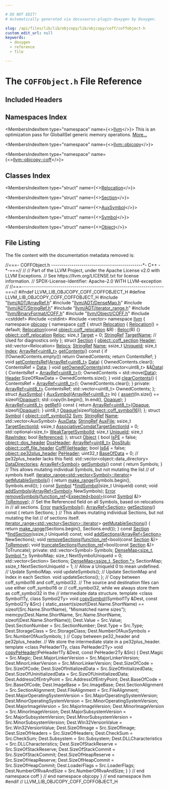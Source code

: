 ```yaml
---

# DO NOT EDIT!
# Automatically generated via docusaurus-plugin-doxygen by Doxygen.

slug: /api/files/lib/lib/objcopy/lib/objcopy/coff/coffobject-h
custom_edit_url: null
keywords:
  - doxygen
  - reference
  - file

---
```





# The `COFFObject.h` File Reference

<DoxygenPage pluginConfig={pluginConfig}>



## Included Headers

<IncludesList>
<IncludesListItem
  filePath="llvm/ADT/ArrayRef.h"
  permalink="/docs/api/files/include/include/llvm/include/llvm/adt/arrayref-h"
  isLocal="true" />
<IncludesListItem
  filePath="llvm/ADT/DenseMap.h"
  permalink="/docs/api/files/include/include/llvm/include/llvm/adt/densemap-h"
  isLocal="true" />
<IncludesListItem
  filePath="llvm/ADT/StringRef.h"
  permalink="/docs/api/files/include/include/llvm/include/llvm/adt/stringref-h"
  isLocal="true" />
<IncludesListItem
  filePath="llvm/ADT/iterator_range.h"
  permalink="/docs/api/files/include/include/llvm/include/llvm/adt/iterator-range-h"
  isLocal="true" />
<IncludesListItem
  filePath="llvm/BinaryFormat/COFF.h"
  permalink="/docs/api/files/include/include/llvm/include/llvm/binaryformat/coff-h"
  isLocal="true" />
<IncludesListItem
  filePath="llvm/Object/COFF.h"
  permalink="/docs/api/files/include/include/llvm/include/llvm/object/coff-h"
  isLocal="true" />
<IncludesListItem
  filePath="cstddef"
  permalink=""
  isLocal="false" />
<IncludesListItem
  filePath="cstdint"
  permalink=""
  isLocal="false" />
<IncludesListItem
  filePath="vector"
  permalink=""
  isLocal="false" />
</IncludesList>

## Namespaces Index

<MembersIndex>

<MembersIndexItem
  type="namespace"
  name={<><a href="/docs/api/namespaces/llvm">llvm</a></>}>
This is an optimization pass for GlobalISel generic memory operations. <a href="/docs/api/namespaces/llvm/#details">More...</a>
</MembersIndexItem>

<MembersIndexItem
  type="namespace"
  name={<><a href="/docs/api/namespaces/llvm/objcopy">llvm::objcopy</a></>}>
</MembersIndexItem>

<MembersIndexItem
  type="namespace"
  name={<><a href="/docs/api/namespaces/llvm/objcopy/coff">llvm::objcopy::coff</a></>}>
</MembersIndexItem>

</MembersIndex>

## Classes Index

<MembersIndex>

<MembersIndexItem
  type="struct"
  name={<><a href="/docs/api/structs/llvm/objcopy/coff/relocation">Relocation</a></>}>
</MembersIndexItem>

<MembersIndexItem
  type="struct"
  name={<><a href="/docs/api/structs/llvm/objcopy/coff/section">Section</a></>}>
</MembersIndexItem>

<MembersIndexItem
  type="struct"
  name={<><a href="/docs/api/structs/llvm/objcopy/coff/auxsymbol">AuxSymbol</a></>}>
</MembersIndexItem>

<MembersIndexItem
  type="struct"
  name={<><a href="/docs/api/structs/llvm/objcopy/coff/symbol">Symbol</a></>}>
</MembersIndexItem>

<MembersIndexItem
  type="struct"
  name={<><a href="/docs/api/structs/llvm/objcopy/coff/object">Object</a></>}>
</MembersIndexItem>

</MembersIndex>


## File Listing

The file content with the documentation metadata removed is:

<ProgramListing>

<Link id="l00001" /><CodeLine lineNumber="1"><span class="doxyHighlightComment">//===- COFFObject.h ---------------------------------------------&#42;- C++ -&#42;-===//</span></CodeLine>
<Link id="l00002" /><CodeLine lineNumber="2"><span class="doxyHighlightComment">//</span></CodeLine>
<Link id="l00003" /><CodeLine lineNumber="3"><span class="doxyHighlightComment">// Part of the LLVM Project, under the Apache License v2.0 with LLVM Exceptions.</span></CodeLine>
<Link id="l00004" /><CodeLine lineNumber="4"><span class="doxyHighlightComment">// See https://llvm.org/LICENSE.txt for license information.</span></CodeLine>
<Link id="l00005" /><CodeLine lineNumber="5"><span class="doxyHighlightComment">// SPDX-License-Identifier: Apache-2.0 WITH LLVM-exception</span></CodeLine>
<Link id="l00006" /><CodeLine lineNumber="6"><span class="doxyHighlightComment">//</span></CodeLine>
<Link id="l00007" /><CodeLine lineNumber="7"><span class="doxyHighlightComment">//===----------------------------------------------------------------------===//</span></CodeLine>
<Link id="l00008" /><CodeLine lineNumber="8"></CodeLine>
<Link id="l00009" /><CodeLine lineNumber="9"><span class="doxyHighlightPreprocessor">#ifndef LLVM&#95;LIB&#95;OBJCOPY&#95;COFF&#95;COFFOBJECT&#95;H</span></CodeLine>
<Link id="l00010" /><CodeLine lineNumber="10"><span class="doxyHighlightPreprocessor">#define LLVM&#95;LIB&#95;OBJCOPY&#95;COFF&#95;COFFOBJECT&#95;H</span></CodeLine>
<Link id="l00011" /><CodeLine lineNumber="11"></CodeLine>
<Link id="l00012" /><CodeLine lineNumber="12"><span class="doxyHighlightPreprocessor">#include &quot;<a href="/docs/api/files/include/include/llvm/include/llvm/adt/arrayref-h">llvm/ADT/ArrayRef.h</a>&quot;</span></CodeLine>
<Link id="l00013" /><CodeLine lineNumber="13"><span class="doxyHighlightPreprocessor">#include &quot;<a href="/docs/api/files/include/include/llvm/include/llvm/adt/densemap-h">llvm/ADT/DenseMap.h</a>&quot;</span></CodeLine>
<Link id="l00014" /><CodeLine lineNumber="14"><span class="doxyHighlightPreprocessor">#include &quot;<a href="/docs/api/files/include/include/llvm/include/llvm/adt/stringref-h">llvm/ADT/StringRef.h</a>&quot;</span></CodeLine>
<Link id="l00015" /><CodeLine lineNumber="15"><span class="doxyHighlightPreprocessor">#include &quot;<a href="/docs/api/files/include/include/llvm/include/llvm/adt/iterator-range-h">llvm/ADT/iterator&#95;range.h</a>&quot;</span></CodeLine>
<Link id="l00016" /><CodeLine lineNumber="16"><span class="doxyHighlightPreprocessor">#include &quot;<a href="/docs/api/files/include/include/llvm/include/llvm/binaryformat/coff-h">llvm/BinaryFormat/COFF.h</a>&quot;</span></CodeLine>
<Link id="l00017" /><CodeLine lineNumber="17"><span class="doxyHighlightPreprocessor">#include &quot;<a href="/docs/api/files/include/include/llvm/include/llvm/object/coff-h">llvm/Object/COFF.h</a>&quot;</span></CodeLine>
<Link id="l00018" /><CodeLine lineNumber="18"><span class="doxyHighlightPreprocessor">#include &lt;cstddef&gt;</span></CodeLine>
<Link id="l00019" /><CodeLine lineNumber="19"><span class="doxyHighlightPreprocessor">#include &lt;cstdint&gt;</span></CodeLine>
<Link id="l00020" /><CodeLine lineNumber="20"><span class="doxyHighlightPreprocessor">#include &lt;vector&gt;</span></CodeLine>
<Link id="l00021" /><CodeLine lineNumber="21"></CodeLine>
<Link id="l00022" /><CodeLine lineNumber="22"><span class="doxyHighlightKeyword">namespace </span><span class="doxyHighlight"><a href="/docs/api/namespaces/llvm">llvm</a> &#123;</span></CodeLine>
<Link id="l00023" /><CodeLine lineNumber="23"><span class="doxyHighlightKeyword">namespace </span><span class="doxyHighlight"><a href="/docs/api/namespaces/llvm/objcopy">objcopy</a> &#123;</span></CodeLine>
<Link id="l00024" /><CodeLine lineNumber="24"><span class="doxyHighlightKeyword">namespace </span><span class="doxyHighlight"><a href="/docs/api/namespaces/llvm/objcopy/coff">coff</a> &#123;</span></CodeLine>
<Link id="l00025" /><CodeLine lineNumber="25"></CodeLine>
<Link id="l00026" /><CodeLine lineNumber="26" lineLink="/docs/api/structs/llvm/objcopy/coff/relocation"><span class="doxyHighlightKeyword">struct </span><span class="doxyHighlight"><a href="/docs/api/structs/llvm/objcopy/coff/relocation/#ad04cb35f8e983a1a9f2fcea2763de8c2">Relocation</a> &#123;</span></CodeLine>
<Link id="l00027" /><CodeLine lineNumber="27" lineLink="/docs/api/structs/llvm/objcopy/coff/relocation/#ad04cb35f8e983a1a9f2fcea2763de8c2"><span class="doxyHighlight">  <a href="/docs/api/structs/llvm/objcopy/coff/relocation/#ad04cb35f8e983a1a9f2fcea2763de8c2">Relocation</a>() = </span><span class="doxyHighlightKeywordFlow">default</span><span class="doxyHighlight">;</span></CodeLine>
<Link id="l00028" /><CodeLine lineNumber="28" lineLink="/docs/api/structs/llvm/objcopy/coff/relocation/#a446f8ba34e03458e4d6e5ed0d8624915"><span class="doxyHighlight">  <a href="/docs/api/structs/llvm/objcopy/coff/relocation/#a446f8ba34e03458e4d6e5ed0d8624915">Relocation</a>(</span><span class="doxyHighlightKeyword">const</span><span class="doxyHighlight"> <a href="/docs/api/structs/llvm/object/coff-relocation">object::coff&#95;relocation</a> &amp;R) : <a href="/docs/api/structs/llvm/objcopy/coff/relocation/#a310d8bf46f066d6075c31102760d7765">Reloc</a>(R) &#123;&#125;</span></CodeLine>
<Link id="l00029" /><CodeLine lineNumber="29"></CodeLine>
<Link id="l00030" /><CodeLine lineNumber="30" lineLink="/docs/api/structs/llvm/objcopy/coff/relocation/#a310d8bf46f066d6075c31102760d7765"><span class="doxyHighlight">  <a href="/docs/api/structs/llvm/object/coff-relocation">object::coff&#95;relocation</a> <a href="/docs/api/structs/llvm/objcopy/coff/relocation/#a310d8bf46f066d6075c31102760d7765">Reloc</a>;</span></CodeLine>
<Link id="l00031" /><CodeLine lineNumber="31" lineLink="/docs/api/structs/llvm/objcopy/coff/relocation/#a92d83330b65d9dcdb32e66e3acf9e588"><span class="doxyHighlight">  </span><span class="doxyHighlightKeywordType">size&#95;t</span><span class="doxyHighlight"> <a href="/docs/api/structs/llvm/objcopy/coff/relocation/#a92d83330b65d9dcdb32e66e3acf9e588">Target</a> = 0;</span></CodeLine>
<Link id="l00032" /><CodeLine lineNumber="32" lineLink="/docs/api/structs/llvm/objcopy/coff/relocation/#ab166cc5a27a92f8b85f295705a772520"><span class="doxyHighlight">  <a href="/docs/api/classes/llvm/stringref">StringRef</a> <a href="/docs/api/structs/llvm/objcopy/coff/relocation/#ab166cc5a27a92f8b85f295705a772520">TargetName</a>; </span><span class="doxyHighlightComment">// Used for diagnostics only</span></CodeLine>
<Link id="l00033" /><CodeLine lineNumber="33"><span class="doxyHighlight">&#125;;</span></CodeLine>
<Link id="l00034" /><CodeLine lineNumber="34"></CodeLine>
<Link id="l00035" /><CodeLine lineNumber="35" lineLink="/docs/api/structs/llvm/objcopy/coff/section"><span class="doxyHighlightKeyword">struct </span><span class="doxyHighlight"><a href="/docs/api/structs/llvm/objcopy/coff/section">Section</a> &#123;</span></CodeLine>
<Link id="l00036" /><CodeLine lineNumber="36" lineLink="/docs/api/structs/llvm/objcopy/coff/section/#a7c22d02ad3a096bf4d175972a2ed89c6"><span class="doxyHighlight">  <a href="/docs/api/structs/llvm/object/coff-section">object::coff&#95;section</a> <a href="/docs/api/structs/llvm/objcopy/coff/section/#a7c22d02ad3a096bf4d175972a2ed89c6">Header</a>;</span></CodeLine>
<Link id="l00037" /><CodeLine lineNumber="37" lineLink="/docs/api/structs/llvm/objcopy/coff/section/#a836259628d86d61d2f28090260e24e81"><span class="doxyHighlight">  std::vector&lt;Relocation&gt; <a href="/docs/api/structs/llvm/objcopy/coff/section/#a836259628d86d61d2f28090260e24e81">Relocs</a>;</span></CodeLine>
<Link id="l00038" /><CodeLine lineNumber="38" lineLink="/docs/api/structs/llvm/objcopy/coff/section/#ab7fadec5aeb8eecc8049dfe85897ace9"><span class="doxyHighlight">  <a href="/docs/api/classes/llvm/stringref">StringRef</a> <a href="/docs/api/structs/llvm/objcopy/coff/section/#ab7fadec5aeb8eecc8049dfe85897ace9">Name</a>;</span></CodeLine>
<Link id="l00039" /><CodeLine lineNumber="39" lineLink="/docs/api/structs/llvm/objcopy/coff/section/#abd360400318f10d848696fdd122bca5d"><span class="doxyHighlight">  ssize&#95;t <a href="/docs/api/structs/llvm/objcopy/coff/section/#abd360400318f10d848696fdd122bca5d">UniqueId</a>;</span></CodeLine>
<Link id="l00040" /><CodeLine lineNumber="40" lineLink="/docs/api/structs/llvm/objcopy/coff/section/#a0e701ca753ff86b485846fa1cbebe497"><span class="doxyHighlight">  </span><span class="doxyHighlightKeywordType">size&#95;t</span><span class="doxyHighlight"> <a href="/docs/api/structs/llvm/objcopy/coff/section/#a0e701ca753ff86b485846fa1cbebe497">Index</a>;</span></CodeLine>
<Link id="l00041" /><CodeLine lineNumber="41"></CodeLine>
<Link id="l00042" /><CodeLine lineNumber="42" lineLink="/docs/api/structs/llvm/objcopy/coff/section/#a95a643ba0c8f490270cf524af4857e61"><span class="doxyHighlight">  <a href="/docs/api/classes/llvm/arrayref">ArrayRef&lt;uint8&#95;t&gt;</a> <a href="/docs/api/structs/llvm/objcopy/coff/section/#a95a643ba0c8f490270cf524af4857e61">getContents</a>()</span><span class="doxyHighlightKeyword"> const </span><span class="doxyHighlight">&#123;</span></CodeLine>
<Link id="l00043" /><CodeLine lineNumber="43"><span class="doxyHighlight">    </span><span class="doxyHighlightKeywordFlow">if</span><span class="doxyHighlight"> (!OwnedContents.empty())</span></CodeLine>
<Link id="l00044" /><CodeLine lineNumber="44"><span class="doxyHighlight">      </span><span class="doxyHighlightKeywordFlow">return</span><span class="doxyHighlight"> OwnedContents;</span></CodeLine>
<Link id="l00045" /><CodeLine lineNumber="45"><span class="doxyHighlight">    </span><span class="doxyHighlightKeywordFlow">return</span><span class="doxyHighlight"> ContentsRef;</span></CodeLine>
<Link id="l00046" /><CodeLine lineNumber="46"><span class="doxyHighlight">  &#125;</span></CodeLine>
<Link id="l00047" /><CodeLine lineNumber="47"></CodeLine>
<Link id="l00048" /><CodeLine lineNumber="48" lineLink="/docs/api/structs/llvm/objcopy/coff/section/#a8a5c4d2aae0fa7a57b138308600ec7dd"><span class="doxyHighlight">  </span><span class="doxyHighlightKeywordType">void</span><span class="doxyHighlight"> <a href="/docs/api/structs/llvm/objcopy/coff/section/#a8a5c4d2aae0fa7a57b138308600ec7dd">setContentsRef</a>(<a href="/docs/api/classes/llvm/arrayref">ArrayRef&lt;uint8&#95;t&gt;</a> <a href="/docs/api/namespaces/llvm/#aa20539e89704d20b98b97e9c3feac934">Data</a>) &#123;</span></CodeLine>
<Link id="l00049" /><CodeLine lineNumber="49"><span class="doxyHighlight">    OwnedContents.clear();</span></CodeLine>
<Link id="l00050" /><CodeLine lineNumber="50"><span class="doxyHighlight">    ContentsRef = <a href="/docs/api/namespaces/llvm/#aa20539e89704d20b98b97e9c3feac934">Data</a>;</span></CodeLine>
<Link id="l00051" /><CodeLine lineNumber="51"><span class="doxyHighlight">  &#125;</span></CodeLine>
<Link id="l00052" /><CodeLine lineNumber="52"></CodeLine>
<Link id="l00053" /><CodeLine lineNumber="53" lineLink="/docs/api/structs/llvm/objcopy/coff/section/#a43d1a02e1a9f1ab501c83ea3e09d3523"><span class="doxyHighlight">  </span><span class="doxyHighlightKeywordType">void</span><span class="doxyHighlight"> <a href="/docs/api/structs/llvm/objcopy/coff/section/#a43d1a02e1a9f1ab501c83ea3e09d3523">setOwnedContents</a>(std::vector&lt;uint8&#95;t&gt; &amp;&amp;<a href="/docs/api/namespaces/llvm/#aa20539e89704d20b98b97e9c3feac934">Data</a>) &#123;</span></CodeLine>
<Link id="l00054" /><CodeLine lineNumber="54"><span class="doxyHighlight">    ContentsRef = <a href="/docs/api/classes/llvm/arrayref">ArrayRef&lt;uint8&#95;t&gt;</a>();</span></CodeLine>
<Link id="l00055" /><CodeLine lineNumber="55"><span class="doxyHighlight">    OwnedContents = std::move(<a href="/docs/api/namespaces/llvm/#aa20539e89704d20b98b97e9c3feac934">Data</a>);</span></CodeLine>
<Link id="l00056" /><CodeLine lineNumber="56"><span class="doxyHighlight">    <a href="/docs/api/structs/llvm/objcopy/coff/section/#a7c22d02ad3a096bf4d175972a2ed89c6">Header</a>.SizeOfRawData = OwnedContents.size();</span></CodeLine>
<Link id="l00057" /><CodeLine lineNumber="57"><span class="doxyHighlight">  &#125;</span></CodeLine>
<Link id="l00058" /><CodeLine lineNumber="58"></CodeLine>
<Link id="l00059" /><CodeLine lineNumber="59" lineLink="/docs/api/structs/llvm/objcopy/coff/section/#a762b26db6fd958c6d5b4ab4ad3ad1505"><span class="doxyHighlight">  </span><span class="doxyHighlightKeywordType">void</span><span class="doxyHighlight"> <a href="/docs/api/structs/llvm/objcopy/coff/section/#a762b26db6fd958c6d5b4ab4ad3ad1505">clearContents</a>() &#123;</span></CodeLine>
<Link id="l00060" /><CodeLine lineNumber="60"><span class="doxyHighlight">    ContentsRef = <a href="/docs/api/classes/llvm/arrayref">ArrayRef&lt;uint8&#95;t&gt;</a>();</span></CodeLine>
<Link id="l00061" /><CodeLine lineNumber="61"><span class="doxyHighlight">    OwnedContents.clear();</span></CodeLine>
<Link id="l00062" /><CodeLine lineNumber="62"><span class="doxyHighlight">  &#125;</span></CodeLine>
<Link id="l00063" /><CodeLine lineNumber="63"></CodeLine>
<Link id="l00064" /><CodeLine lineNumber="64"><span class="doxyHighlightKeyword">private</span><span class="doxyHighlight">:</span></CodeLine>
<Link id="l00065" /><CodeLine lineNumber="65"><span class="doxyHighlight">  <a href="/docs/api/classes/llvm/arrayref">ArrayRef&lt;uint8&#95;t&gt;</a> ContentsRef;</span></CodeLine>
<Link id="l00066" /><CodeLine lineNumber="66"><span class="doxyHighlight">  std::vector&lt;uint8&#95;t&gt; OwnedContents;</span></CodeLine>
<Link id="l00067" /><CodeLine lineNumber="67"><span class="doxyHighlight">&#125;;</span></CodeLine>
<Link id="l00068" /><CodeLine lineNumber="68"></CodeLine>
<Link id="l00069" /><CodeLine lineNumber="69" lineLink="/docs/api/structs/llvm/objcopy/coff/auxsymbol"><span class="doxyHighlightKeyword">struct </span><span class="doxyHighlight"><a href="/docs/api/structs/llvm/objcopy/coff/auxsymbol/#a9ed187553754a889b289fd0be3e52912">AuxSymbol</a> &#123;</span></CodeLine>
<Link id="l00070" /><CodeLine lineNumber="70" lineLink="/docs/api/structs/llvm/objcopy/coff/auxsymbol/#a9ed187553754a889b289fd0be3e52912"><span class="doxyHighlight">  <a href="/docs/api/structs/llvm/objcopy/coff/auxsymbol/#a9ed187553754a889b289fd0be3e52912">AuxSymbol</a>(<a href="/docs/api/classes/llvm/arrayref">ArrayRef&lt;uint8&#95;t&gt;</a> In) &#123;</span></CodeLine>
<Link id="l00071" /><CodeLine lineNumber="71"><span class="doxyHighlight">    <a href="/docs/api/files/lib/lib/target/lib/target/amdgpu/silowercontrolflow-cpp/#a4868c5d81c5ccc98c47aeab6244346a0">assert</a>(In.size() == </span><span class="doxyHighlightKeyword">sizeof</span><span class="doxyHighlight">(<a href="/docs/api/structs/llvm/objcopy/coff/auxsymbol/#ad955f753905b07f11513957f975382ec">Opaque</a>));</span></CodeLine>
<Link id="l00072" /><CodeLine lineNumber="72"><span class="doxyHighlight">    std::copy(In.begin(), In.end(), <a href="/docs/api/structs/llvm/objcopy/coff/auxsymbol/#ad955f753905b07f11513957f975382ec">Opaque</a>);</span></CodeLine>
<Link id="l00073" /><CodeLine lineNumber="73"><span class="doxyHighlight">  &#125;</span></CodeLine>
<Link id="l00074" /><CodeLine lineNumber="74"></CodeLine>
<Link id="l00075" /><CodeLine lineNumber="75" lineLink="/docs/api/structs/llvm/objcopy/coff/auxsymbol/#ae2c70ea8ccef52d578db6293db1b0450"><span class="doxyHighlight">  <a href="/docs/api/classes/llvm/arrayref">ArrayRef&lt;uint8&#95;t&gt;</a> <a href="/docs/api/structs/llvm/objcopy/coff/auxsymbol/#ae2c70ea8ccef52d578db6293db1b0450">getRef</a>()</span><span class="doxyHighlightKeyword"> const </span><span class="doxyHighlight">&#123;</span></CodeLine>
<Link id="l00076" /><CodeLine lineNumber="76"><span class="doxyHighlight">    </span><span class="doxyHighlightKeywordFlow">return</span><span class="doxyHighlight"> <a href="/docs/api/classes/llvm/arrayref">ArrayRef&lt;uint8&#95;t&gt;</a>(<a href="/docs/api/structs/llvm/objcopy/coff/auxsymbol/#ad955f753905b07f11513957f975382ec">Opaque</a>, </span><span class="doxyHighlightKeyword">sizeof</span><span class="doxyHighlight">(<a href="/docs/api/structs/llvm/objcopy/coff/auxsymbol/#ad955f753905b07f11513957f975382ec">Opaque</a>));</span></CodeLine>
<Link id="l00077" /><CodeLine lineNumber="77"><span class="doxyHighlight">  &#125;</span></CodeLine>
<Link id="l00078" /><CodeLine lineNumber="78"></CodeLine>
<Link id="l00079" /><CodeLine lineNumber="79" lineLink="/docs/api/structs/llvm/objcopy/coff/auxsymbol/#ad955f753905b07f11513957f975382ec"><span class="doxyHighlight">  uint8&#95;t <a href="/docs/api/structs/llvm/objcopy/coff/auxsymbol/#ad955f753905b07f11513957f975382ec">Opaque</a>&#91;</span><span class="doxyHighlightKeyword">sizeof</span><span class="doxyHighlight">(<a href="/docs/api/namespaces/llvm/object/#a918bb801731475346a494b06e8f805cb">object::coff&#95;symbol16</a>)&#93;;</span></CodeLine>
<Link id="l00080" /><CodeLine lineNumber="80"><span class="doxyHighlight">&#125;;</span></CodeLine>
<Link id="l00081" /><CodeLine lineNumber="81"></CodeLine>
<Link id="l00082" /><CodeLine lineNumber="82" lineLink="/docs/api/structs/llvm/objcopy/coff/symbol"><span class="doxyHighlightKeyword">struct </span><span class="doxyHighlight"><a href="/docs/api/structs/llvm/objcopy/coff/symbol">Symbol</a> &#123;</span></CodeLine>
<Link id="l00083" /><CodeLine lineNumber="83" lineLink="/docs/api/structs/llvm/objcopy/coff/symbol/#a49d88aecaa958b950d147e3df2b5a03f"><span class="doxyHighlight">  <a href="/docs/api/namespaces/llvm/object/#ac44385f777f6fb07e4cccf738f832ded">object::coff&#95;symbol32</a> <a href="/docs/api/structs/llvm/objcopy/coff/symbol/#a49d88aecaa958b950d147e3df2b5a03f">Sym</a>;</span></CodeLine>
<Link id="l00084" /><CodeLine lineNumber="84" lineLink="/docs/api/structs/llvm/objcopy/coff/symbol/#ac49d292cb353bfa5e7b8ca272459fab5"><span class="doxyHighlight">  <a href="/docs/api/classes/llvm/stringref">StringRef</a> <a href="/docs/api/structs/llvm/objcopy/coff/symbol/#ac49d292cb353bfa5e7b8ca272459fab5">Name</a>;</span></CodeLine>
<Link id="l00085" /><CodeLine lineNumber="85" lineLink="/docs/api/structs/llvm/objcopy/coff/symbol/#aaad2afd8e9daf89cbb6f47f35de38252"><span class="doxyHighlight">  std::vector&lt;AuxSymbol&gt; <a href="/docs/api/structs/llvm/objcopy/coff/symbol/#aaad2afd8e9daf89cbb6f47f35de38252">AuxData</a>;</span></CodeLine>
<Link id="l00086" /><CodeLine lineNumber="86" lineLink="/docs/api/structs/llvm/objcopy/coff/symbol/#a7f63c4bafb28384e015ea3ae831b9b08"><span class="doxyHighlight">  <a href="/docs/api/classes/llvm/stringref">StringRef</a> <a href="/docs/api/structs/llvm/objcopy/coff/symbol/#a7f63c4bafb28384e015ea3ae831b9b08">AuxFile</a>;</span></CodeLine>
<Link id="l00087" /><CodeLine lineNumber="87" lineLink="/docs/api/structs/llvm/objcopy/coff/symbol/#a383c77f95170e1f95b97fb608a1ab3e2"><span class="doxyHighlight">  ssize&#95;t <a href="/docs/api/structs/llvm/objcopy/coff/symbol/#a383c77f95170e1f95b97fb608a1ab3e2">TargetSectionId</a>;</span></CodeLine>
<Link id="l00088" /><CodeLine lineNumber="88" lineLink="/docs/api/structs/llvm/objcopy/coff/symbol/#a5df38f89b6f95758d52fd0d160459b46"><span class="doxyHighlight">  ssize&#95;t <a href="/docs/api/structs/llvm/objcopy/coff/symbol/#a5df38f89b6f95758d52fd0d160459b46">AssociativeComdatTargetSectionId</a> = 0;</span></CodeLine>
<Link id="l00089" /><CodeLine lineNumber="89" lineLink="/docs/api/structs/llvm/objcopy/coff/symbol/#a4f993a8be117e6390b832c51f8570e2c"><span class="doxyHighlight">  std::optional&lt;size&#95;t&gt; <a href="/docs/api/structs/llvm/objcopy/coff/symbol/#a4f993a8be117e6390b832c51f8570e2c">WeakTargetSymbolId</a>;</span></CodeLine>
<Link id="l00090" /><CodeLine lineNumber="90" lineLink="/docs/api/structs/llvm/objcopy/coff/symbol/#a47cd461f140e9222dc26fe8ac4ae1f66"><span class="doxyHighlight">  </span><span class="doxyHighlightKeywordType">size&#95;t</span><span class="doxyHighlight"> <a href="/docs/api/structs/llvm/objcopy/coff/symbol/#a47cd461f140e9222dc26fe8ac4ae1f66">UniqueId</a>;</span></CodeLine>
<Link id="l00091" /><CodeLine lineNumber="91" lineLink="/docs/api/structs/llvm/objcopy/coff/symbol/#a3bf214bbd4319fbf59b091d1a565c888"><span class="doxyHighlight">  </span><span class="doxyHighlightKeywordType">size&#95;t</span><span class="doxyHighlight"> <a href="/docs/api/structs/llvm/objcopy/coff/symbol/#a3bf214bbd4319fbf59b091d1a565c888">RawIndex</a>;</span></CodeLine>
<Link id="l00092" /><CodeLine lineNumber="92" lineLink="/docs/api/structs/llvm/objcopy/coff/symbol/#a09d483a9e92c75b1bbbc87893c05a9b6"><span class="doxyHighlight">  </span><span class="doxyHighlightKeywordType">bool</span><span class="doxyHighlight"> <a href="/docs/api/structs/llvm/objcopy/coff/symbol/#a09d483a9e92c75b1bbbc87893c05a9b6">Referenced</a>;</span></CodeLine>
<Link id="l00093" /><CodeLine lineNumber="93"><span class="doxyHighlight">&#125;;</span></CodeLine>
<Link id="l00094" /><CodeLine lineNumber="94"></CodeLine>
<Link id="l00095" /><CodeLine lineNumber="95" lineLink="/docs/api/structs/llvm/objcopy/coff/object"><span class="doxyHighlightKeyword">struct </span><span class="doxyHighlight"><a href="/docs/api/structs/llvm/objcopy/coff/object">Object</a> &#123;</span></CodeLine>
<Link id="l00096" /><CodeLine lineNumber="96" lineLink="/docs/api/structs/llvm/objcopy/coff/object/#a372a31deed6f440b5d367a3d317eecde"><span class="doxyHighlight">  </span><span class="doxyHighlightKeywordType">bool</span><span class="doxyHighlight"> <a href="/docs/api/structs/llvm/objcopy/coff/object/#a372a31deed6f440b5d367a3d317eecde">IsPE</a> = </span><span class="doxyHighlightKeyword">false</span><span class="doxyHighlight">;</span></CodeLine>
<Link id="l00097" /><CodeLine lineNumber="97"></CodeLine>
<Link id="l00098" /><CodeLine lineNumber="98" lineLink="/docs/api/structs/llvm/objcopy/coff/object/#ab0b0b4b71bd2d61b290fbddff2c74739"><span class="doxyHighlight">  <a href="/docs/api/structs/llvm/object/dos-header">object::dos&#95;header</a> <a href="/docs/api/structs/llvm/objcopy/coff/object/#ab0b0b4b71bd2d61b290fbddff2c74739">DosHeader</a>;</span></CodeLine>
<Link id="l00099" /><CodeLine lineNumber="99" lineLink="/docs/api/structs/llvm/objcopy/coff/object/#a220264a3d4ffeabb933f7e3da7c3c8d2"><span class="doxyHighlight">  <a href="/docs/api/classes/llvm/arrayref">ArrayRef&lt;uint8&#95;t&gt;</a> <a href="/docs/api/structs/llvm/objcopy/coff/object/#a220264a3d4ffeabb933f7e3da7c3c8d2">DosStub</a>;</span></CodeLine>
<Link id="l00100" /><CodeLine lineNumber="100"></CodeLine>
<Link id="l00101" /><CodeLine lineNumber="101" lineLink="/docs/api/structs/llvm/objcopy/coff/object/#a3f4ef1a14de65bf22d41256718cb810d"><span class="doxyHighlight">  <a href="/docs/api/structs/llvm/object/coff-file-header">object::coff&#95;file&#95;header</a> <a href="/docs/api/structs/llvm/objcopy/coff/object/#a3f4ef1a14de65bf22d41256718cb810d">CoffFileHeader</a>;</span></CodeLine>
<Link id="l00102" /><CodeLine lineNumber="102"></CodeLine>
<Link id="l00103" /><CodeLine lineNumber="103" lineLink="/docs/api/structs/llvm/objcopy/coff/object/#a8c29c8802c24f28187900f58de5e10f3"><span class="doxyHighlight">  </span><span class="doxyHighlightKeywordType">bool</span><span class="doxyHighlight"> <a href="/docs/api/structs/llvm/objcopy/coff/object/#a8c29c8802c24f28187900f58de5e10f3">Is64</a> = </span><span class="doxyHighlightKeyword">false</span><span class="doxyHighlight">;</span></CodeLine>
<Link id="l00104" /><CodeLine lineNumber="104" lineLink="/docs/api/structs/llvm/objcopy/coff/object/#a8223da50bdf4d393305551529b85f84f"><span class="doxyHighlight">  <a href="/docs/api/structs/llvm/object/pe32plus-header">object::pe32plus&#95;header</a> <a href="/docs/api/structs/llvm/objcopy/coff/object/#a8223da50bdf4d393305551529b85f84f">PeHeader</a>;</span></CodeLine>
<Link id="l00105" /><CodeLine lineNumber="105" lineLink="/docs/api/structs/llvm/objcopy/coff/object/#ac385614da3e4d7f9f33fcdbb7bce4af9"><span class="doxyHighlight">  uint32&#95;t <a href="/docs/api/structs/llvm/objcopy/coff/object/#ac385614da3e4d7f9f33fcdbb7bce4af9">BaseOfData</a> = 0; </span><span class="doxyHighlightComment">// pe32plus&#95;header lacks this field.</span></CodeLine>
<Link id="l00106" /><CodeLine lineNumber="106"></CodeLine>
<Link id="l00107" /><CodeLine lineNumber="107" lineLink="/docs/api/structs/llvm/objcopy/coff/object/#a7ca41c3715f6c35e3350f83e826cbd3e"><span class="doxyHighlight">  std::vector&lt;object::data&#95;directory&gt; <a href="/docs/api/structs/llvm/objcopy/coff/object/#a7ca41c3715f6c35e3350f83e826cbd3e">DataDirectories</a>;</span></CodeLine>
<Link id="l00108" /><CodeLine lineNumber="108"></CodeLine>
<Link id="l00109" /><CodeLine lineNumber="109" lineLink="/docs/api/structs/llvm/objcopy/coff/object/#a1877d37826c01ef9c4633532eaec43cb"><span class="doxyHighlight">  <a href="/docs/api/classes/llvm/arrayref">ArrayRef&lt;Symbol&gt;</a> <a href="/docs/api/structs/llvm/objcopy/coff/object/#a1877d37826c01ef9c4633532eaec43cb">getSymbols</a>()</span><span class="doxyHighlightKeyword"> const </span><span class="doxyHighlight">&#123; </span><span class="doxyHighlightKeywordFlow">return</span><span class="doxyHighlight"> Symbols; &#125;</span></CodeLine>
<Link id="l00110" /><CodeLine lineNumber="110"><span class="doxyHighlight">  </span><span class="doxyHighlightComment">// This allows mutating individual Symbols, but not mutating the list</span></CodeLine>
<Link id="l00111" /><CodeLine lineNumber="111"><span class="doxyHighlight">  </span><span class="doxyHighlightComment">// of symbols itself.</span></CodeLine>
<Link id="l00112" /><CodeLine lineNumber="112" lineLink="/docs/api/structs/llvm/objcopy/coff/object/#a2970c1b26252ab76b78fc4b45fcabac0"><span class="doxyHighlight">  <a href="/docs/api/classes/llvm/iterator-range">iterator&#95;range&lt;std::vector&lt;Symbol&gt;::iterator</a>&gt; <a href="/docs/api/structs/llvm/objcopy/coff/object/#a2970c1b26252ab76b78fc4b45fcabac0">getMutableSymbols</a>() &#123;</span></CodeLine>
<Link id="l00113" /><CodeLine lineNumber="113"><span class="doxyHighlight">    </span><span class="doxyHighlightKeywordFlow">return</span><span class="doxyHighlight"> <a href="/docs/api/namespaces/llvm/#a341215803e83773a3e97860dc291f121">make&#95;range</a>(Symbols.begin(), Symbols.end());</span></CodeLine>
<Link id="l00114" /><CodeLine lineNumber="114"><span class="doxyHighlight">  &#125;</span></CodeLine>
<Link id="l00115" /><CodeLine lineNumber="115"></CodeLine>
<Link id="l00116" /><CodeLine lineNumber="116"><span class="doxyHighlight">  </span><span class="doxyHighlightKeyword">const</span><span class="doxyHighlight"> <a href="/docs/api/structs/llvm/objcopy/coff/symbol">Symbol</a> &#42;<a href="/docs/api/structs/llvm/objcopy/coff/object/#a5b248f0211a402c9b8de1e295b16fd6a">findSymbol</a>(</span><span class="doxyHighlightKeywordType">size&#95;t</span><span class="doxyHighlight"> UniqueId) </span><span class="doxyHighlightKeyword">const</span><span class="doxyHighlight">;</span></CodeLine>
<Link id="l00117" /><CodeLine lineNumber="117"></CodeLine>
<Link id="l00118" /><CodeLine lineNumber="118"><span class="doxyHighlight">  </span><span class="doxyHighlightKeywordType">void</span><span class="doxyHighlight"> <a href="/docs/api/structs/llvm/objcopy/coff/object/#acfddd3855883c67b9b1a8704f405d15e">addSymbols</a>(<a href="/docs/api/classes/llvm/arrayref">ArrayRef&lt;Symbol&gt;</a> NewSymbols);</span></CodeLine>
<Link id="l00119" /><CodeLine lineNumber="119"><span class="doxyHighlight">  <a href="/docs/api/classes/llvm/error">Error</a> <a href="/docs/api/structs/llvm/objcopy/coff/object/#adb4129c7b7fb10fedccaaa668094cb31">removeSymbols</a>(<a href="/docs/api/classes/llvm/function-ref">function&#95;ref</a>&lt;<a href="/docs/api/classes/llvm/expected">Expected&lt;bool&gt;</a>(</span><span class="doxyHighlightKeyword">const</span><span class="doxyHighlight"> <a href="/docs/api/structs/llvm/objcopy/coff/symbol">Symbol</a> &amp;)&gt; <a href="/docs/api/files/lib/lib/target/lib/target/arm/armlowoverheadloops-cpp/#a3bf42baf773b375802538951c88d8e12">ToRemove</a>);</span></CodeLine>
<Link id="l00120" /><CodeLine lineNumber="120"></CodeLine>
<Link id="l00121" /><CodeLine lineNumber="121"><span class="doxyHighlight">  </span><span class="doxyHighlightComment">// Set the Referenced field on all Symbols, based on relocations in</span></CodeLine>
<Link id="l00122" /><CodeLine lineNumber="122"><span class="doxyHighlight">  </span><span class="doxyHighlightComment">// all sections.</span></CodeLine>
<Link id="l00123" /><CodeLine lineNumber="123"><span class="doxyHighlight">  <a href="/docs/api/classes/llvm/error">Error</a> <a href="/docs/api/structs/llvm/objcopy/coff/object/#ae20d61d1b09ad5ca69701afe73043675">markSymbols</a>();</span></CodeLine>
<Link id="l00124" /><CodeLine lineNumber="124"></CodeLine>
<Link id="l00125" /><CodeLine lineNumber="125" lineLink="/docs/api/structs/llvm/objcopy/coff/object/#ac719da3d3c57f045cb5dd0f8cf98aa01"><span class="doxyHighlight">  <a href="/docs/api/classes/llvm/arrayref">ArrayRef&lt;Section&gt;</a> <a href="/docs/api/structs/llvm/objcopy/coff/object/#ac719da3d3c57f045cb5dd0f8cf98aa01">getSections</a>()</span><span class="doxyHighlightKeyword"> const </span><span class="doxyHighlight">&#123; </span><span class="doxyHighlightKeywordFlow">return</span><span class="doxyHighlight"> Sections; &#125;</span></CodeLine>
<Link id="l00126" /><CodeLine lineNumber="126"><span class="doxyHighlight">  </span><span class="doxyHighlightComment">// This allows mutating individual Sections, but not mutating the list</span></CodeLine>
<Link id="l00127" /><CodeLine lineNumber="127"><span class="doxyHighlight">  </span><span class="doxyHighlightComment">// of sections itself.</span></CodeLine>
<Link id="l00128" /><CodeLine lineNumber="128" lineLink="/docs/api/structs/llvm/objcopy/coff/object/#a9c09b790a977134d815a2d19aea3d552"><span class="doxyHighlight">  <a href="/docs/api/classes/llvm/iterator-range">iterator&#95;range&lt;std::vector&lt;Section&gt;::iterator</a>&gt; <a href="/docs/api/structs/llvm/objcopy/coff/object/#a9c09b790a977134d815a2d19aea3d552">getMutableSections</a>() &#123;</span></CodeLine>
<Link id="l00129" /><CodeLine lineNumber="129"><span class="doxyHighlight">    </span><span class="doxyHighlightKeywordFlow">return</span><span class="doxyHighlight"> <a href="/docs/api/namespaces/llvm/#a341215803e83773a3e97860dc291f121">make&#95;range</a>(Sections.begin(), Sections.end());</span></CodeLine>
<Link id="l00130" /><CodeLine lineNumber="130"><span class="doxyHighlight">  &#125;</span></CodeLine>
<Link id="l00131" /><CodeLine lineNumber="131"></CodeLine>
<Link id="l00132" /><CodeLine lineNumber="132"><span class="doxyHighlight">  </span><span class="doxyHighlightKeyword">const</span><span class="doxyHighlight"> <a href="/docs/api/structs/llvm/objcopy/coff/section">Section</a> &#42;<a href="/docs/api/structs/llvm/objcopy/coff/object/#a7fc61c88c6168259556d4eb94cb48374">findSection</a>(ssize&#95;t UniqueId) </span><span class="doxyHighlightKeyword">const</span><span class="doxyHighlight">;</span></CodeLine>
<Link id="l00133" /><CodeLine lineNumber="133"></CodeLine>
<Link id="l00134" /><CodeLine lineNumber="134"><span class="doxyHighlight">  </span><span class="doxyHighlightKeywordType">void</span><span class="doxyHighlight"> <a href="/docs/api/structs/llvm/objcopy/coff/object/#a80160cf4a1180428e5d529e3f0ba1e47">addSections</a>(<a href="/docs/api/classes/llvm/arrayref">ArrayRef&lt;Section&gt;</a> NewSections);</span></CodeLine>
<Link id="l00135" /><CodeLine lineNumber="135"><span class="doxyHighlight">  </span><span class="doxyHighlightKeywordType">void</span><span class="doxyHighlight"> <a href="/docs/api/structs/llvm/objcopy/coff/object/#a95463c813d6c4a15390dfe8a0a03bfda">removeSections</a>(<a href="/docs/api/classes/llvm/function-ref">function&#95;ref</a>&lt;</span><span class="doxyHighlightKeywordType">bool</span><span class="doxyHighlight">(</span><span class="doxyHighlightKeyword">const</span><span class="doxyHighlight"> <a href="/docs/api/structs/llvm/objcopy/coff/section">Section</a> &amp;)&gt; <a href="/docs/api/files/lib/lib/target/lib/target/arm/armlowoverheadloops-cpp/#a3bf42baf773b375802538951c88d8e12">ToRemove</a>);</span></CodeLine>
<Link id="l00136" /><CodeLine lineNumber="136"><span class="doxyHighlight">  </span><span class="doxyHighlightKeywordType">void</span><span class="doxyHighlight"> <a href="/docs/api/structs/llvm/objcopy/coff/object/#a41639273bf671d1b1a59a5a48eb42ec8">truncateSections</a>(<a href="/docs/api/classes/llvm/function-ref">function&#95;ref</a>&lt;</span><span class="doxyHighlightKeywordType">bool</span><span class="doxyHighlight">(</span><span class="doxyHighlightKeyword">const</span><span class="doxyHighlight"> <a href="/docs/api/structs/llvm/objcopy/coff/section">Section</a> &amp;)&gt; ToTruncate);</span></CodeLine>
<Link id="l00137" /><CodeLine lineNumber="137"></CodeLine>
<Link id="l00138" /><CodeLine lineNumber="138"><span class="doxyHighlightKeyword">private</span><span class="doxyHighlight">:</span></CodeLine>
<Link id="l00139" /><CodeLine lineNumber="139"><span class="doxyHighlight">  std::vector&lt;Symbol&gt; Symbols;</span></CodeLine>
<Link id="l00140" /><CodeLine lineNumber="140"><span class="doxyHighlight">  <a href="/docs/api/classes/llvm/densemap">DenseMap&lt;size&#95;t, Symbol &#42;&gt;</a> SymbolMap;</span></CodeLine>
<Link id="l00141" /><CodeLine lineNumber="141"></CodeLine>
<Link id="l00142" /><CodeLine lineNumber="142"><span class="doxyHighlight">  </span><span class="doxyHighlightKeywordType">size&#95;t</span><span class="doxyHighlight"> NextSymbolUniqueId = 0;</span></CodeLine>
<Link id="l00143" /><CodeLine lineNumber="143"></CodeLine>
<Link id="l00144" /><CodeLine lineNumber="144"><span class="doxyHighlight">  std::vector&lt;Section&gt; Sections;</span></CodeLine>
<Link id="l00145" /><CodeLine lineNumber="145"><span class="doxyHighlight">  <a href="/docs/api/classes/llvm/densemap">DenseMap&lt;ssize&#95;t, Section &#42;&gt;</a> SectionMap;</span></CodeLine>
<Link id="l00146" /><CodeLine lineNumber="146"></CodeLine>
<Link id="l00147" /><CodeLine lineNumber="147"><span class="doxyHighlight">  ssize&#95;t NextSectionUniqueId = 1; </span><span class="doxyHighlightComment">// Allow a UniqueId 0 to mean undefined.</span></CodeLine>
<Link id="l00148" /><CodeLine lineNumber="148"></CodeLine>
<Link id="l00149" /><CodeLine lineNumber="149"><span class="doxyHighlight">  </span><span class="doxyHighlightComment">// Update SymbolMap.</span></CodeLine>
<Link id="l00150" /><CodeLine lineNumber="150"><span class="doxyHighlight">  </span><span class="doxyHighlightKeywordType">void</span><span class="doxyHighlight"> updateSymbols();</span></CodeLine>
<Link id="l00151" /><CodeLine lineNumber="151"></CodeLine>
<Link id="l00152" /><CodeLine lineNumber="152"><span class="doxyHighlight">  </span><span class="doxyHighlightComment">// Update SectionMap and Index in each Section.</span></CodeLine>
<Link id="l00153" /><CodeLine lineNumber="153"><span class="doxyHighlight">  </span><span class="doxyHighlightKeywordType">void</span><span class="doxyHighlight"> updateSections();</span></CodeLine>
<Link id="l00154" /><CodeLine lineNumber="154"><span class="doxyHighlight">&#125;;</span></CodeLine>
<Link id="l00155" /><CodeLine lineNumber="155"></CodeLine>
<Link id="l00156" /><CodeLine lineNumber="156"><span class="doxyHighlightComment">// Copy between coff&#95;symbol16 and coff&#95;symbol32.</span></CodeLine>
<Link id="l00157" /><CodeLine lineNumber="157"><span class="doxyHighlightComment">// The source and destination files can use either coff&#95;symbol16 or</span></CodeLine>
<Link id="l00158" /><CodeLine lineNumber="158"><span class="doxyHighlightComment">// coff&#95;symbol32, while we always store them as coff&#95;symbol32 in the</span></CodeLine>
<Link id="l00159" /><CodeLine lineNumber="159"><span class="doxyHighlightComment">// intermediate data structure.</span></CodeLine>
<Link id="l00160" /><CodeLine lineNumber="160"><span class="doxyHighlightKeyword">template</span><span class="doxyHighlight"> &lt;</span><span class="doxyHighlightKeyword">class</span><span class="doxyHighlight"> Symbol1Ty, </span><span class="doxyHighlightKeyword">class</span><span class="doxyHighlight"> Symbol2Ty&gt;</span></CodeLine>
<Link id="l00161" /><CodeLine lineNumber="161" lineLink="/docs/api/namespaces/llvm/objcopy/coff/#a0f4e03df49ff52fb36573a91dbd23c67"><span class="doxyHighlightKeywordType">void</span><span class="doxyHighlight"> <a href="/docs/api/namespaces/llvm/objcopy/coff/#a0f4e03df49ff52fb36573a91dbd23c67">copySymbol</a>(Symbol1Ty &amp;Dest, </span><span class="doxyHighlightKeyword">const</span><span class="doxyHighlight"> Symbol2Ty &amp;Src) &#123;</span></CodeLine>
<Link id="l00162" /><CodeLine lineNumber="162"><span class="doxyHighlight">  </span><span class="doxyHighlightKeyword">static&#95;assert</span><span class="doxyHighlight">(</span><span class="doxyHighlightKeyword">sizeof</span><span class="doxyHighlight">(Dest.Name.ShortName) == </span><span class="doxyHighlightKeyword">sizeof</span><span class="doxyHighlight">(Src.Name.ShortName),</span></CodeLine>
<Link id="l00163" /><CodeLine lineNumber="163"><span class="doxyHighlight">                </span><span class="doxyHighlightStringLiteral">&quot;Mismatched name sizes&quot;</span><span class="doxyHighlight">);</span></CodeLine>
<Link id="l00164" /><CodeLine lineNumber="164"><span class="doxyHighlight">  memcpy(Dest.Name.ShortName, Src.Name.ShortName, </span><span class="doxyHighlightKeyword">sizeof</span><span class="doxyHighlight">(Dest.Name.ShortName));</span></CodeLine>
<Link id="l00165" /><CodeLine lineNumber="165"><span class="doxyHighlight">  Dest.Value = Src.Value;</span></CodeLine>
<Link id="l00166" /><CodeLine lineNumber="166"><span class="doxyHighlight">  Dest.SectionNumber = Src.SectionNumber;</span></CodeLine>
<Link id="l00167" /><CodeLine lineNumber="167"><span class="doxyHighlight">  Dest.Type = Src.Type;</span></CodeLine>
<Link id="l00168" /><CodeLine lineNumber="168"><span class="doxyHighlight">  Dest.StorageClass = Src.StorageClass;</span></CodeLine>
<Link id="l00169" /><CodeLine lineNumber="169"><span class="doxyHighlight">  Dest.NumberOfAuxSymbols = Src.NumberOfAuxSymbols;</span></CodeLine>
<Link id="l00170" /><CodeLine lineNumber="170"><span class="doxyHighlight">&#125;</span></CodeLine>
<Link id="l00171" /><CodeLine lineNumber="171"></CodeLine>
<Link id="l00172" /><CodeLine lineNumber="172"><span class="doxyHighlightComment">// Copy between pe32&#95;header and pe32plus&#95;header.</span></CodeLine>
<Link id="l00173" /><CodeLine lineNumber="173"><span class="doxyHighlightComment">// We store the intermediate state in a pe32plus&#95;header.</span></CodeLine>
<Link id="l00174" /><CodeLine lineNumber="174"><span class="doxyHighlightKeyword">template</span><span class="doxyHighlight"> &lt;</span><span class="doxyHighlightKeyword">class</span><span class="doxyHighlight"> PeHeader1Ty, </span><span class="doxyHighlightKeyword">class</span><span class="doxyHighlight"> PeHeader2Ty&gt;</span></CodeLine>
<Link id="l00175" /><CodeLine lineNumber="175" lineLink="/docs/api/namespaces/llvm/objcopy/coff/#a61250bbdb8bca0ef99f4652f3a429fe9"><span class="doxyHighlightKeywordType">void</span><span class="doxyHighlight"> <a href="/docs/api/namespaces/llvm/objcopy/coff/#a61250bbdb8bca0ef99f4652f3a429fe9">copyPeHeader</a>(PeHeader1Ty &amp;Dest, </span><span class="doxyHighlightKeyword">const</span><span class="doxyHighlight"> PeHeader2Ty &amp;Src) &#123;</span></CodeLine>
<Link id="l00176" /><CodeLine lineNumber="176"><span class="doxyHighlight">  Dest.Magic = Src.Magic;</span></CodeLine>
<Link id="l00177" /><CodeLine lineNumber="177"><span class="doxyHighlight">  Dest.MajorLinkerVersion = Src.MajorLinkerVersion;</span></CodeLine>
<Link id="l00178" /><CodeLine lineNumber="178"><span class="doxyHighlight">  Dest.MinorLinkerVersion = Src.MinorLinkerVersion;</span></CodeLine>
<Link id="l00179" /><CodeLine lineNumber="179"><span class="doxyHighlight">  Dest.SizeOfCode = Src.SizeOfCode;</span></CodeLine>
<Link id="l00180" /><CodeLine lineNumber="180"><span class="doxyHighlight">  Dest.SizeOfInitializedData = Src.SizeOfInitializedData;</span></CodeLine>
<Link id="l00181" /><CodeLine lineNumber="181"><span class="doxyHighlight">  Dest.SizeOfUninitializedData = Src.SizeOfUninitializedData;</span></CodeLine>
<Link id="l00182" /><CodeLine lineNumber="182"><span class="doxyHighlight">  Dest.AddressOfEntryPoint = Src.AddressOfEntryPoint;</span></CodeLine>
<Link id="l00183" /><CodeLine lineNumber="183"><span class="doxyHighlight">  Dest.BaseOfCode = Src.BaseOfCode;</span></CodeLine>
<Link id="l00184" /><CodeLine lineNumber="184"><span class="doxyHighlight">  Dest.ImageBase = Src.ImageBase;</span></CodeLine>
<Link id="l00185" /><CodeLine lineNumber="185"><span class="doxyHighlight">  Dest.SectionAlignment = Src.SectionAlignment;</span></CodeLine>
<Link id="l00186" /><CodeLine lineNumber="186"><span class="doxyHighlight">  Dest.FileAlignment = Src.FileAlignment;</span></CodeLine>
<Link id="l00187" /><CodeLine lineNumber="187"><span class="doxyHighlight">  Dest.MajorOperatingSystemVersion = Src.MajorOperatingSystemVersion;</span></CodeLine>
<Link id="l00188" /><CodeLine lineNumber="188"><span class="doxyHighlight">  Dest.MinorOperatingSystemVersion = Src.MinorOperatingSystemVersion;</span></CodeLine>
<Link id="l00189" /><CodeLine lineNumber="189"><span class="doxyHighlight">  Dest.MajorImageVersion = Src.MajorImageVersion;</span></CodeLine>
<Link id="l00190" /><CodeLine lineNumber="190"><span class="doxyHighlight">  Dest.MinorImageVersion = Src.MinorImageVersion;</span></CodeLine>
<Link id="l00191" /><CodeLine lineNumber="191"><span class="doxyHighlight">  Dest.MajorSubsystemVersion = Src.MajorSubsystemVersion;</span></CodeLine>
<Link id="l00192" /><CodeLine lineNumber="192"><span class="doxyHighlight">  Dest.MinorSubsystemVersion = Src.MinorSubsystemVersion;</span></CodeLine>
<Link id="l00193" /><CodeLine lineNumber="193"><span class="doxyHighlight">  Dest.Win32VersionValue = Src.Win32VersionValue;</span></CodeLine>
<Link id="l00194" /><CodeLine lineNumber="194"><span class="doxyHighlight">  Dest.SizeOfImage = Src.SizeOfImage;</span></CodeLine>
<Link id="l00195" /><CodeLine lineNumber="195"><span class="doxyHighlight">  Dest.SizeOfHeaders = Src.SizeOfHeaders;</span></CodeLine>
<Link id="l00196" /><CodeLine lineNumber="196"><span class="doxyHighlight">  Dest.CheckSum = Src.CheckSum;</span></CodeLine>
<Link id="l00197" /><CodeLine lineNumber="197"><span class="doxyHighlight">  Dest.Subsystem = Src.Subsystem;</span></CodeLine>
<Link id="l00198" /><CodeLine lineNumber="198"><span class="doxyHighlight">  Dest.DLLCharacteristics = Src.DLLCharacteristics;</span></CodeLine>
<Link id="l00199" /><CodeLine lineNumber="199"><span class="doxyHighlight">  Dest.SizeOfStackReserve = Src.SizeOfStackReserve;</span></CodeLine>
<Link id="l00200" /><CodeLine lineNumber="200"><span class="doxyHighlight">  Dest.SizeOfStackCommit = Src.SizeOfStackCommit;</span></CodeLine>
<Link id="l00201" /><CodeLine lineNumber="201"><span class="doxyHighlight">  Dest.SizeOfHeapReserve = Src.SizeOfHeapReserve;</span></CodeLine>
<Link id="l00202" /><CodeLine lineNumber="202"><span class="doxyHighlight">  Dest.SizeOfHeapCommit = Src.SizeOfHeapCommit;</span></CodeLine>
<Link id="l00203" /><CodeLine lineNumber="203"><span class="doxyHighlight">  Dest.LoaderFlags = Src.LoaderFlags;</span></CodeLine>
<Link id="l00204" /><CodeLine lineNumber="204"><span class="doxyHighlight">  Dest.NumberOfRvaAndSize = Src.NumberOfRvaAndSize;</span></CodeLine>
<Link id="l00205" /><CodeLine lineNumber="205"><span class="doxyHighlight">&#125;</span></CodeLine>
<Link id="l00206" /><CodeLine lineNumber="206"></CodeLine>
<Link id="l00207" /><CodeLine lineNumber="207"><span class="doxyHighlight">&#125; </span><span class="doxyHighlightComment">// end namespace coff</span></CodeLine>
<Link id="l00208" /><CodeLine lineNumber="208"><span class="doxyHighlight">&#125; </span><span class="doxyHighlightComment">// end namespace objcopy</span></CodeLine>
<Link id="l00209" /><CodeLine lineNumber="209"><span class="doxyHighlight">&#125; </span><span class="doxyHighlightComment">// end namespace llvm</span></CodeLine>
<Link id="l00210" /><CodeLine lineNumber="210"></CodeLine>
<Link id="l00211" /><CodeLine lineNumber="211"><span class="doxyHighlightPreprocessor">#endif </span><span class="doxyHighlightComment">// LLVM&#95;LIB&#95;OBJCOPY&#95;COFF&#95;COFFOBJECT&#95;H</span></CodeLine>

</ProgramListing>


</DoxygenPage>
